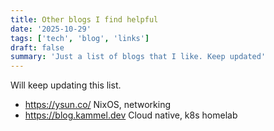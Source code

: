 ```yaml
---
title: Other blogs I find helpful 
date: '2025-10-29'
tags: ['tech', 'blog', 'links']
draft: false
summary: 'Just a list of blogs that I like. Keep updated'
---
```


Will keep updating this list.

- https://ysun.co/
  NixOS, networking 
- https://blog.kammel.dev
  Cloud native, k8s homelab

